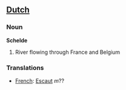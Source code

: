 ==[[Dutch]]==
===Noun===

'''Schelde'''

# River flowing through France and Belgium

===Translations===
*[[French]]: [[Escaut]] ''m''??